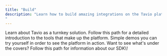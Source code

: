 ```yaml
---
title: "Build"
description: "Learn how to build amazing integrations on the Tavio platform.
"
---
```


<CardGroup cols={2}>
  <Card title="Integration as a Service" icon="sparkles">
    Learn about Tavio as a turnkey solution.
  </Card>
  <Card title="Integration Platform as a Service" icon="sparkles">
    Follow this path for a detailed introduction to the tools that make up the platform.
  </Card>
  <Card title="Try It!" icon="sparkles">
    Simple demos you can try yourself in order to see the platform in action.
  </Card>
  <Card title="Extend It!" icon="sparkles">
    Want to see what's under the covers? Follow this path for information about our SDK\!
  </Card>
</CardGroup>
